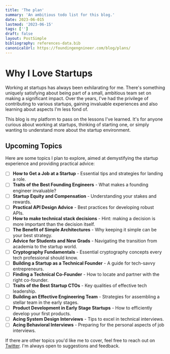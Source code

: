```yaml
---
title: 'The plan'
summary: 'An ambitious todo list for this blog.'
date: 2023-06-015
lastmod: '2023-06-15'
tags: ['']
draft: false
layout: PostSimple
bibliography: references-data.bib
canonicalUrl: https://foundingengnineer.com/blog/plans/
---
```


# Why I Love Startups

Working at startups has always been exhilarating for me. There's something uniquely satisfying about being part of a small, ambitious team set on making a significant impact. Over the years, I've had the privilege of contributing to various startups, gaining invaluable experiences and also learning about aspects I'm less fond of.

This blog is my platform to pass on the lessons I've learned. It's for anyone curious about working at startups, thinking of starting one, or simply wanting to understand more about the startup environment.

## Upcoming Topics

Here are some topics I plan to explore, aimed at demystifying the startup experience and providing practical advice:

- [ ] **How to Get a Job at a Startup** - Essential tips and strategies for landing a role.
- [ ] **Traits of the Best Founding Engineers** - What makes a founding engineer invaluable?
- [ ] **Startup Equity and Compensation** - Understanding your stakes and rewards.
- [ ] **Practical API Design Advice** - Best practices for developing robust APIs.
- [ ] **How to make technical stack decisions** - Hint: making a decision is more important than the decision itself.
- [ ] **The Benefit of Simple Architectures** - Why keeping it simple can be your best strategy.
- [ ] **Advice for Students and New Grads** - Navigating the transition from academia to the startup world.
- [ ] **Cryptography Fundamentals** - Essential cryptography concepts every tech professional should know.
- [ ] **Building a Startup as a Technical Founder** - A guide for tech-savvy entrepreneurs.
- [ ] **Finding a Technical Co-Founder** - How to locate and partner with the right co-founder.
- [ ] **Traits of the Best Startup CTOs** - Key qualities of effective tech leadership.
- [ ] **Building an Effective Engineering Team** - Strategies for assembling a stellar team in the early stages.
- [ ] **Product Development in Early Stage Startups** - How to efficiently develop your first products.
- [ ] **Acing System Design Interviews** - Tips to excel in technical interviews.
- [ ] **Acing Behavioral Interviews** - Preparing for the personal aspects of job interviews.

If there are other topics you'd like me to cover, feel free to reach out on [Twitter](https://twitter.com/iamrahulpatni). I'm always open to suggestions and feedback.
